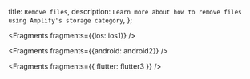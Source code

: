   title: `Remove files`,
  description: `Learn more about how to remove files using Amplify's storage category`,
};


<Fragments fragments={{ios: ios1}} />


<Fragments fragments={{android: android2}} />


<Fragments fragments={{ flutter: flutter3 }} />